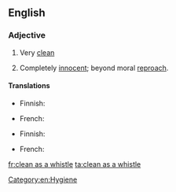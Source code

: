 ==English==

===Adjective===
{{head|en|adjective|head=(as) [[clean]] as a [[whistle]]}}

# {{label|en|simile}} Very [[clean]]
# {{label|en|simile}} Completely [[innocent]]; beyond moral [[reproach]].

====Translations====
{{trans-top|very clean}}
* Finnish: {{t|fi|putipuhdas}}
{{trans-mid}}
* French: {{t+|fr|propre comme un sou neuf}}
{{trans-bottom}}

{{trans-top|completely innocent}}
* Finnish: {{t|fi|puhdas kuin pulmunen}}
{{trans-mid}}
* French: {{t+|fr|blanc comme neige}}
{{trans-bottom}}

[[Category:en:Hygiene]]

[[fr:clean as a whistle]]
[[ta:clean as a whistle]]